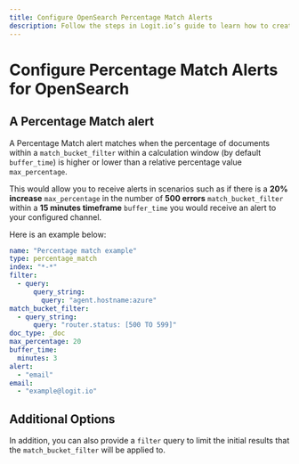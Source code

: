 ```yaml
---
title: Configure OpenSearch Percentage Match Alerts
description: Follow the steps in Logit.io’s guide to learn how to create a percentage match alert for your OpenSearch logs or metrics
---
```


# Configure Percentage Match Alerts for OpenSearch

## A Percentage Match alert

A Percentage Match alert matches when the percentage of documents within a 
`match_bucket_filter` within a calculation window (by default `buffer_time`) 
is higher or lower than a relative percentage value `max_percentage`.

This would allow you to receive alerts in scenarios such as if there is a 
**20% increase** `max_percentage` in the number of **500 errors** 
`match_bucket_filter` within a **15 minutes timeframe** `buffer_time` 
you would receive an alert to your configured channel. 

Here is an example below:

```yaml copy
name: "Percentage match example"
type: percentage_match
index: "*-*"
filter:
  - query:
      query_string:
        query: "agent.hostname:azure"
match_bucket_filter:
  - query_string:
      query: "router.status: [500 TO 599]"
doc_type: _doc
max_percentage: 20
buffer_time:
  minutes: 3
alert:
  - "email"
email:
  - "example@logit.io"
```

## Additional Options

In addition, you can also provide a `filter` query to limit the 
initial results that the `match_bucket_filter` will be applied to. 